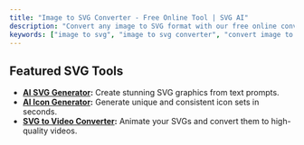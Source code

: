 ```yaml
---
title: "Image to SVG Converter - Free Online Tool | SVG AI"
description: "Convert any image to SVG format with our free online converter. Supports PNG, JPG, and more. High-quality vectorization with advanced options."
keywords: ["image to svg", "image to svg converter", "convert image to svg", "img to svg", "free image to svg"]
---
```



<ConverterPage
  fromFormat="image"
  toFormat="svg"
  title="Image to SVG Converter"
  monthlySearches={8100}
/>
---

## Featured SVG Tools

- **[AI SVG Generator](/):** Create stunning SVG graphics from text prompts.
- **[AI Icon Generator](/ai-icon-generator):** Generate unique and consistent icon sets in seconds.
- **[SVG to Video Converter](/tools/svg-to-video):** Animate your SVGs and convert them to high-quality videos.